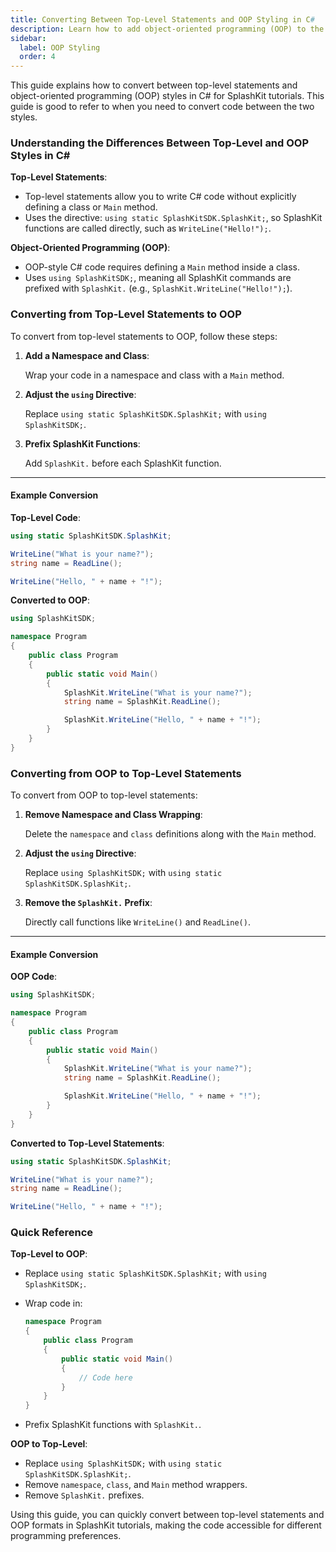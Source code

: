 ```yaml
---
title: Converting Between Top-Level Statements and OOP Styling in C#
description: Learn how to add object-oriented programming (OOP) to the SplashKit tutorials.
sidebar:
  label: OOP Styling
  order: 4
---
```



This guide explains how to convert between top-level statements and object-oriented programming (OOP)
styles in C# for SplashKit tutorials. This guide is good to refer to when you need to convert code
between the two styles.

### Understanding the Differences Between Top-Level and OOP Styles in C#

**Top-Level Statements**:

- Top-level statements allow you to write C# code without explicitly defining a class or `Main` method.
- Uses the directive: `using static SplashKitSDK.SplashKit;`, so SplashKit functions are called
  directly, such as `WriteLine("Hello!");`.

**Object-Oriented Programming (OOP)**:

- OOP-style C# code requires defining a `Main` method inside a class.
- Uses `using SplashKitSDK;`, meaning all SplashKit commands are prefixed with `SplashKit.` (e.g., `SplashKit.WriteLine("Hello!");`).

### Converting from Top-Level Statements to OOP

To convert from top-level statements to OOP, follow these steps:

<Steps>

1. **Add a Namespace and Class**:

   Wrap your code in a namespace and class with a `Main` method.

2. **Adjust the `using` Directive**:

   Replace `using static SplashKitSDK.SplashKit;` with `using SplashKitSDK;`.

3. **Prefix SplashKit Functions**:

   Add `SplashKit.` before each SplashKit function.

</Steps>

---

#### Example Conversion

**Top-Level Code**:

```csharp
using static SplashKitSDK.SplashKit;

WriteLine("What is your name?");
string name = ReadLine();

WriteLine("Hello, " + name + "!");
```

**Converted to OOP**:

```csharp
using SplashKitSDK;

namespace Program
{
    public class Program
    {
        public static void Main()
        {
            SplashKit.WriteLine("What is your name?");
            string name = SplashKit.ReadLine();

            SplashKit.WriteLine("Hello, " + name + "!");
        }
    }
}
```

### Converting from OOP to Top-Level Statements

To convert from OOP to top-level statements:

<Steps>

1. **Remove Namespace and Class Wrapping**:

    Delete the `namespace` and `class` definitions along with the `Main` method.

2. **Adjust the `using` Directive**:

    Replace `using SplashKitSDK;` with `using static SplashKitSDK.SplashKit;`.

3. **Remove the `SplashKit.` Prefix**:

    Directly call functions like `WriteLine()` and `ReadLine()`.

</Steps>

---

#### Example Conversion

**OOP Code**:

```csharp
using SplashKitSDK;

namespace Program
{
    public class Program
    {
        public static void Main()
        {
            SplashKit.WriteLine("What is your name?");
            string name = SplashKit.ReadLine();

            SplashKit.WriteLine("Hello, " + name + "!");
        }
    }
}
```

**Converted to Top-Level Statements**:

```csharp
using static SplashKitSDK.SplashKit;

WriteLine("What is your name?");
string name = ReadLine();

WriteLine("Hello, " + name + "!");
```

### Quick Reference

**Top-Level to OOP**:

- Replace `using static SplashKitSDK.SplashKit;` with `using SplashKitSDK;`.
- Wrap code in:

    ```csharp
    namespace Program
    {
        public class Program
        {
            public static void Main()
            {
                // Code here
            }
        }
    }
    ```

- Prefix SplashKit functions with `SplashKit.`.

**OOP to Top-Level**:

- Replace `using SplashKitSDK;` with `using static SplashKitSDK.SplashKit;`.
- Remove `namespace`, `class`, and `Main` method wrappers.
- Remove `SplashKit.` prefixes.

Using this guide, you can quickly convert between top-level statements and OOP formats in SplashKit
tutorials, making the code accessible for different programming preferences.
